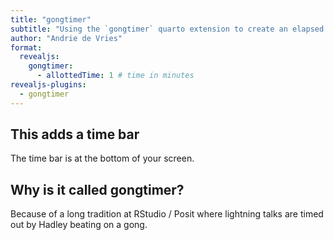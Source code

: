 ```yaml
---
title: "gongtimer"
subtitle: "Using the `gongtimer` quarto extension to create an elapsed time bar"
author: "Andrie de Vries"
format: 
  revealjs:
    gongtimer:
      - allottedTime: 1 # time in minutes
revealjs-plugins: 
  - gongtimer
---
```


## This adds a time bar

The time bar is at the bottom of your screen.

## Why is it called gongtimer?

Because of a long tradition at RStudio / Posit where lightning talks are timed out by Hadley beating on a gong.
